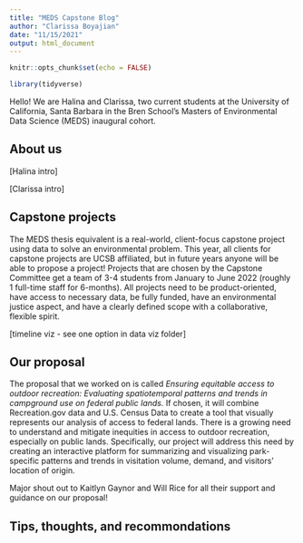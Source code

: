 ```yaml
---
title: "MEDS Capstone Blog"
author: "Clarissa Boyajian"
date: "11/15/2021"
output: html_document
---
```


```r
knitr::opts_chunk$set(echo = FALSE)

library(tidyverse)
```

Hello! We are Halina and Clarissa, two current students at the University of California, Santa Barbara in the Bren School’s Masters of Environmental Data Science (MEDS) inaugural cohort.

## About us

[Halina intro]

[Clarissa intro]


## Capstone projects

The MEDS thesis equivalent is a real-world, client-focus capstone project using data to solve an environmental problem. This year, all clients for capstone projects are UCSB affiliated, but in future years anyone will be able to propose a project! Projects that are chosen by the Capstone Committee get a team of 3-4 students from January to June 2022 (roughly 1 full-time staff for 6-months). All projects need to be product-oriented, have access to necessary data, be fully funded, have an environmental justice aspect, and have a clearly defined scope with a collaborative, flexible spirit. 


[timeline viz - see one option in data viz folder]


## Our proposal
The proposal that we worked on is called *Ensuring equitable access to outdoor recreation: Evaluating spatiotemporal patterns and trends in campground use on federal public lands.* If chosen, it will combine Recreation.gov data and U.S. Census Data to create a tool that visually represents our analysis of access to federal lands. There is a growing need to understand and mitigate inequities in access to outdoor recreation, especially on public lands. Specifically, our project will address this need by creating an interactive platform for summarizing and visualizing park-specific patterns and trends in visitation volume, demand, and visitors’ location of origin.

Major shout out to Kaitlyn Gaynor and Will Rice for all their support and guidance on our proposal!

## Tips, thoughts, and recommondations 












